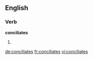 
==English==

===Verb===
'''conciliates'''

# {{third-person singular of|conciliate}}

[[de:conciliates]]
[[fr:conciliates]]
[[vi:conciliates]]